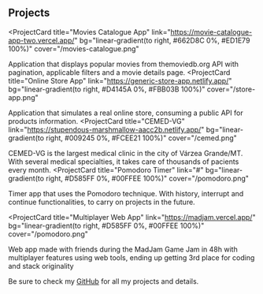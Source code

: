 ## Projects

<ProjectCard
  title="Movies Catalogue App"
  link="https://movie-catalogue-app-two.vercel.app/"
  bg="linear-gradient(to right, #662D8C 0%, #ED1E79 100%)"
  cover="/movies-catalogue.png"
>
  Application that displays popular movies from themoviedb.org API with
  pagination, applicable filters and a movie details page.
</ProjectCard>
<ProjectCard
  title="Online Store App"
  link="https://generic-store-app.netlify.app/"
  bg="linear-gradient(to right, #D4145A 0%, #FBB03B 100%)"
  cover="/store-app.png"
>
  Application that simulates a real online store, consuming a public API for
  products information.
</ProjectCard>
<ProjectCard
  title="CEMED-VG"
  link="https://stupendous-marshmallow-aacc2b.netlify.app/"
  bg="linear-gradient(to right, #009245 0%, #FCEE21 100%)"
  cover="/cemed.png"
>
  CEMED-VG is the largest medical clinic in the city of Várzea Grande/MT. With
  several medical specialties, it takes care of thousands of pacients every
  month.
</ProjectCard>
<ProjectCard
  title="Pomodoro Timer"
  link="#"
  bg="linear-gradient(to right, #D585FF 0%, #00FFEE 100%)"
  cover="/pomodoro.png"
>
  Timer app that uses the Pomodoro technique. With history, interrupt and
  continue functionalities, to carry on projects in the future.
</ProjectCard>

<ProjectCard
  title="Multiplayer Web App"
  link="https://madjam.vercel.app/"
  bg="linear-gradient(to right, #D585FF 0%, #00FFEE 100%)"
  cover="/pomodoro.png"
>
  Web app made with friends during the MadJam Game Jam in 48h with multiplayer
  features using web tools, ending up getting 3rd place for coding and stack
  originality
</ProjectCard>

Be sure to check my [GitHub](https://github.com/fanoromani) for all my projects and details.
